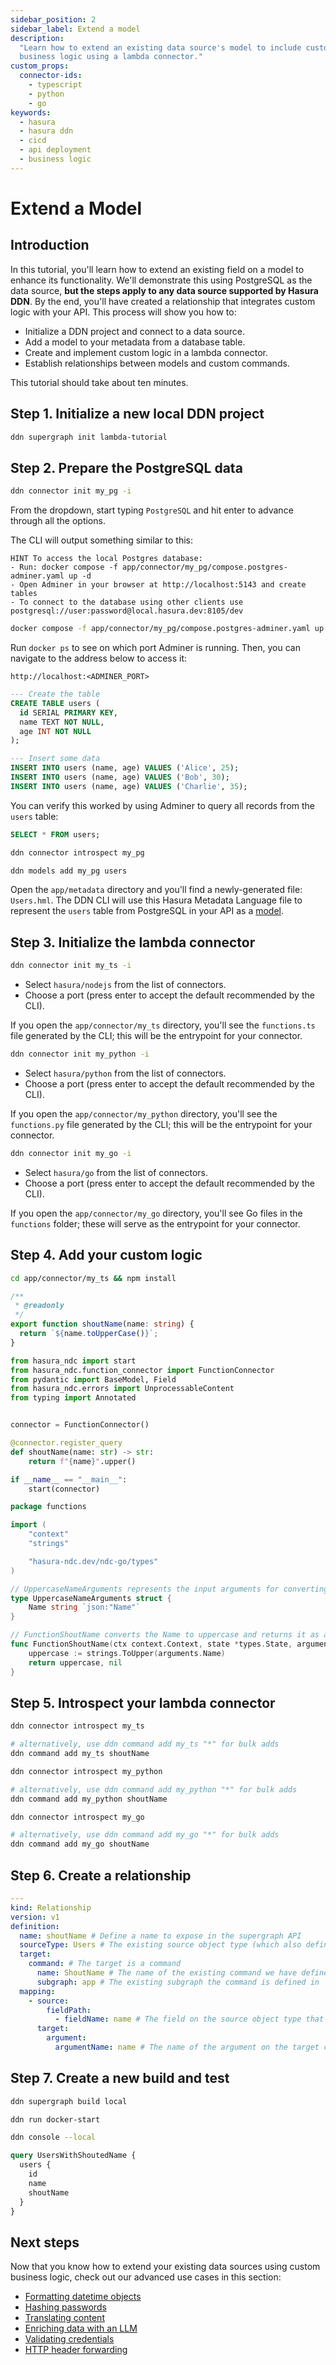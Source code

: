 ```yaml
---
sidebar_position: 2
sidebar_label: Extend a model
description:
  "Learn how to extend an existing data source's model to include custom fields returning data from your own custom
  business logic using a lambda connector."
custom_props:
  connector-ids:
    - typescript
    - python
    - go
keywords:
  - hasura
  - hasura ddn
  - cicd
  - api deployment
  - business logic
---
```



# Extend a Model

## Introduction

In this tutorial, you'll learn how to extend an existing field on a model to enhance its functionality. We'll
demonstrate this using PostgreSQL as the data source, **but the steps apply to any data source supported by Hasura
DDN**. By the end, you'll have created a relationship that integrates custom logic with your API. This process will show
you how to:

- Initialize a DDN project and connect to a data source.
- Add a model to your metadata from a database table.
- Create and implement custom logic in a lambda connector.
- Establish relationships between models and custom commands.

This tutorial should take about ten minutes.

## Step 1. Initialize a new local DDN project

```sh title="Create a new project using the DDN CLI:"
ddn supergraph init lambda-tutorial
```

## Step 2. Prepare the PostgreSQL data

```sh title="In your project directory, run:"
ddn connector init my_pg -i
```

From the dropdown, start typing `PostgreSQL` and hit enter to advance through all the options.

The CLI will output something similar to this:

```plaintext
HINT To access the local Postgres database:
- Run: docker compose -f app/connector/my_pg/compose.postgres-adminer.yaml up -d
- Open Adminer in your browser at http://localhost:5143 and create tables
- To connect to the database using other clients use postgresql://user:password@local.hasura.dev:8105/dev
```

```sh title="Use the hint from the CLI output:"
docker compose -f app/connector/my_pg/compose.postgres-adminer.yaml up -d
```

Run `docker ps` to see on which port Adminer is running. Then, you can navigate to the address below to access it:

```plaintext
http://localhost:<ADMINER_PORT>
```

```sql title="Next, via Adminer select SQL command from the left-hand nav, then enter the following:"
--- Create the table
CREATE TABLE users (
  id SERIAL PRIMARY KEY,
  name TEXT NOT NULL,
  age INT NOT NULL
);

--- Insert some data
INSERT INTO users (name, age) VALUES ('Alice', 25);
INSERT INTO users (name, age) VALUES ('Bob', 30);
INSERT INTO users (name, age) VALUES ('Charlie', 35);
```

You can verify this worked by using Adminer to query all records from the `users` table:

```sql
SELECT * FROM users;
```

```sh title="Next, use the CLI to introspect your PostgreSQL database:"
ddn connector introspect my_pg
```

```sh title="Now, track the table from your PostgreSQL database as a model in your DDN metadata:"
ddn models add my_pg users
```

Open the `app/metadata` directory and you'll find a newly-generated file: `Users.hml`. The DDN CLI will use this Hasura
Metadata Language file to represent the `users` table from PostgreSQL in your API as a
[model](/reference/metadata-reference/models.mdx).

## Step 3. Initialize the lambda connector

<Tabs groupId="source-preference" className="api-tabs">

<TabItem value="TypeScript" label="TypeScript">

```bash title="Run the following command:"
ddn connector init my_ts -i
```

- Select `hasura/nodejs` from the list of connectors.
- Choose a port (press enter to accept the default recommended by the CLI).

If you open the `app/connector/my_ts` directory, you'll see the `functions.ts` file generated by the CLI; this will be
the entrypoint for your connector.

</TabItem>

<TabItem value="Python" label="Python">

```bash title="Run the following command:"
ddn connector init my_python -i
```

- Select `hasura/python` from the list of connectors.
- Choose a port (press enter to accept the default recommended by the CLI).

If you open the `app/connector/my_python` directory, you'll see the `functions.py` file generated by the CLI; this will
be the entrypoint for your connector.

</TabItem>

<TabItem value="Go" label="Go">

```bash title="Run the following command:"
ddn connector init my_go -i
```

- Select `hasura/go` from the list of connectors.
- Choose a port (press enter to accept the default recommended by the CLI).

If you open the `app/connector/my_go` directory, you'll see Go files in the `functions` folder; these will serve as the
entrypoint for your connector.

</TabItem>

</Tabs>

## Step 4. Add your custom logic

<Tabs groupId="source-preference" className="api-tabs">

<TabItem value="TypeScript" label="TypeScript">

```bash title="From the connector directory, install the necessary packages:"
cd app/connector/my_ts && npm install
```

```typescript title="Then, replace the contents of functions.ts with the following:"
/**
 * @readonly
 */
export function shoutName(name: string) {
  return `${name.toUpperCase()}`;
}
```

</TabItem>

<TabItem value="Python" label="Python">

```python title="Replace the contents of functions.py with the following:"
from hasura_ndc import start
from hasura_ndc.function_connector import FunctionConnector
from pydantic import BaseModel, Field
from hasura_ndc.errors import UnprocessableContent
from typing import Annotated


connector = FunctionConnector()

@connector.register_query
def shoutName(name: str) -> str:
    return f"{name}".upper()

if __name__ == "__main__":
    start(connector)
```

</TabItem>

<TabItem value="Go" label="Go">

```go title="Add the following to a new file called app/connector/my_go/functions/shout.go:"
package functions

import (
	"context"
	"strings"

	"hasura-ndc.dev/ndc-go/types"
)

// UppercaseNameArguments represents the input arguments for converting a Name to uppercase.
type UppercaseNameArguments struct {
	Name string `json:"Name"`
}

// FunctionShoutName converts the Name to uppercase and returns it as a string.
func FunctionShoutName(ctx context.Context, state *types.State, arguments *UppercaseNameArguments) (string, error) {
	uppercase := strings.ToUpper(arguments.Name)
	return uppercase, nil
}
```

</TabItem>

</Tabs>

## Step 5. Introspect your lambda connector

<Tabs groupId="source-preference" className="api-tabs">

<TabItem value="TypeScript" label="TypeScript">

```bash title="Introspect the connector:"
ddn connector introspect my_ts
```

```bash title="Then, we can generate a metadata file for each function using the following command:"
# alternatively, use ddn command add my_ts "*" for bulk adds
ddn command add my_ts shoutName
```

</TabItem>

<TabItem value="Python" label="Python">

```bash title="Introspect the connector:"
ddn connector introspect my_python
```

```bash title="Then, we can generate a metadata file for each function using the following command:"
# alternatively, use ddn command add my_python "*" for bulk adds
ddn command add my_python shoutName
```

</TabItem>

<TabItem value="Go" label="Go">

```bash title="Introspect the connector:"
ddn connector introspect my_go
```

```bash title="Then, we can generate a metadata file for each function using the following command:"
# alternatively, use ddn command add my_go "*" for bulk adds
ddn command add my_go shoutName
```

</TabItem>

</Tabs>

## Step 6. Create a relationship

```yaml title="In Users.hml, add the following Relationship object:"
---
kind: Relationship
version: v1
definition:
  name: shoutName # Define a name to expose in the supergraph API
  sourceType: Users # The existing source object type (which also defines the source model Users)
  target:
    command: # The target is a command
      name: ShoutName # The name of the existing command we have defined in metadata
      subgraph: app # The existing subgraph the command is defined in
  mapping:
    - source:
        fieldPath:
          - fieldName: name # The field on the source object type that we want to provide to the target command as an argument
      target:
        argument:
          argumentName: name # The name of the argument on the target command that we want to map to the source field
```

## Step 7. Create a new build and test

```bash title="Create a new build:"
ddn supergraph build local
```

```bash title="Start your services:"
ddn run docker-start
```

```bash title="Open your local console:"
ddn console --local
```

```graphql title="Using the GraphiQL explorer, you can now use shout() as a field on the Users model:"
query UsersWithShoutedName {
  users {
    id
    name
    shoutName
  }
}
```

## Next steps

Now that you know how to extend your existing data sources using custom business logic, check out our advanced use cases
in this section:

- [Formatting datetime objects](/business-logic/tutorials/3-format-datetime-objects.mdx)
- [Hashing passwords](/business-logic/tutorials/3-hash-passwords.mdx)
- [Translating content](/business-logic/tutorials/4-translate-content.mdx)
- [Enriching data with an LLM](/business-logic/tutorials/5-enrich-data-with-an-llm.mdx)
- [Validating credentials](/business-logic/tutorials/6-validate-credentials.mdx)
- [HTTP header forwarding](/business-logic/tutorials/7-http-header-forwarding.mdx)
